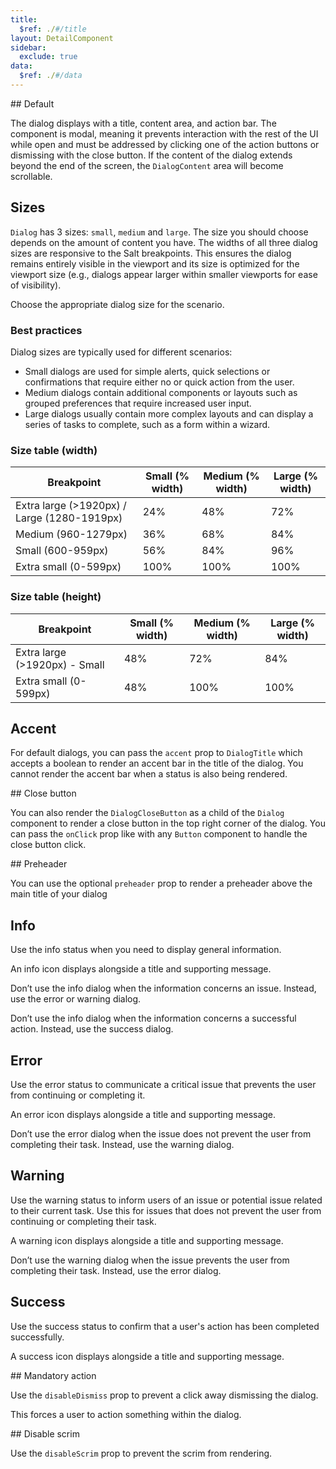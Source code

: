 ```yaml
---
title:
  $ref: ./#/title
layout: DetailComponent
sidebar:
  exclude: true
data:
  $ref: ./#/data
---
```


<LivePreviewControls>
<LivePreview componentName="dialog" exampleName="Default" >
## Default

The dialog displays with a title, content area, and action bar. The component is modal, meaning it prevents interaction with the rest of the UI while open and must be addressed by clicking one of the action buttons or dismissing with the close button. If the content of the dialog extends beyond the end of the screen, the `DialogContent` area will become scrollable.

</LivePreview>

<LivePreview componentName="dialog" exampleName="Sizes" >

## Sizes

`Dialog` has 3 sizes: `small`, `medium` and `large`. The size you should choose depends on the amount of content you have. The widths of all three dialog sizes are responsive to the Salt breakpoints. This ensures the dialog remains entirely visible in the viewport and its size is optimized for the viewport size (e.g., dialogs appear larger within smaller viewports for ease of visibility).

Choose the appropriate dialog size for the scenario.

### Best practices

Dialog sizes are typically used for different scenarios:

- Small dialogs are used for simple alerts, quick selections or confirmations that require either no or quick action from the user.
- Medium dialogs contain additional components or layouts such as grouped preferences that require increased user input.
- Large dialogs usually contain more complex layouts and can display a series of tasks to complete, such as a form within a wizard.

### Size table (width)

| **Breakpoint**                              | **Small (% width)** | **Medium (% width)** | **Large (% width)** |
| ------------------------------------------- | ------------------- | -------------------- | ------------------- |
| Extra large (>1920px) / Large (1280-1919px) | 24%                 | 48%                  | 72%                 |
| Medium (960-1279px)                         | 36%                 | 68%                  | 84%                 |
| Small (600-959px)                           | 56%                 | 84%                  | 96%                 |
| Extra small (0-599px)                       | 100%                | 100%                 | 100%                |

### Size table (height)

| **Breakpoint**                | **Small (% width)** | **Medium (% width)** | **Large (% width)** |
| ----------------------------- | ------------------- | -------------------- | ------------------- |
| Extra large (>1920px) - Small | 48%                 | 72%                  | 84%                 |
| Extra small (0-599px)         | 48%                 | 100%                 | 100%                |

</LivePreview>

<LivePreview componentName="dialog" exampleName="WithoutAccent" >

## Accent

For default dialogs, you can pass the `accent` prop to `DialogTitle` which accepts a boolean to render an accent bar in the title of the dialog. You cannot render the accent bar when a status is also being rendered.

</LivePreview>

<LivePreview componentName="dialog" exampleName="CloseButton" >
## Close button

You can also render the `DialogCloseButton` as a child of the `Dialog` component to render a close button in the top right corner of the dialog. You can pass the `onClick` prop like with any `Button` component to handle the close button click.

</LivePreview>

<LivePreview componentName="dialog" exampleName="Preheader" >
  ## Preheader

You can use the optional `preheader` prop to render a preheader above the main title of your dialog

</LivePreview>

<LivePreview componentName="dialog" exampleName="Info" >

## Info

Use the info status when you need to display general information.

An info icon displays alongside a title and supporting message.

Don’t use the info dialog when the information concerns an issue. Instead, use the error or warning dialog.

Don’t use the info dialog when the information concerns a successful action. Instead, use the success dialog.

</LivePreview>

<LivePreview componentName="dialog" exampleName="Error" >

## Error

Use the error status to communicate a critical issue that prevents the user from continuing or completing it.

An error icon displays alongside a title and supporting message.

Don’t use the error dialog when the issue does not prevent the user from completing their task. Instead, use the warning dialog.

</LivePreview>

<LivePreview componentName="dialog" exampleName="Warning" >

## Warning

Use the warning status to inform users of an issue or potential issue related to their current task. Use this for issues that does not prevent the user from continuing or completing their task.

A warning icon displays alongside a title and supporting message.

Don’t use the warning dialog when the issue prevents the user from completing their task. Instead, use the error dialog.

</LivePreview>

<LivePreview componentName="dialog" exampleName="Success" >

## Success

Use the success status to confirm that a user's action has been completed successfully.

A success icon displays alongside a title and supporting message.

</LivePreview>

<LivePreview componentName="dialog" exampleName="MandatoryAction" >
## Mandatory action

Use the `disableDismiss` prop to prevent a click away dismissing the dialog.

This forces a user to action something within the dialog.

</LivePreview>

<LivePreview componentName="dialog" exampleName="DisableScrim" >
## Disable scrim

Use the `disableScrim` prop to prevent the scrim from rendering.

</LivePreview>
</LivePreviewControls>
